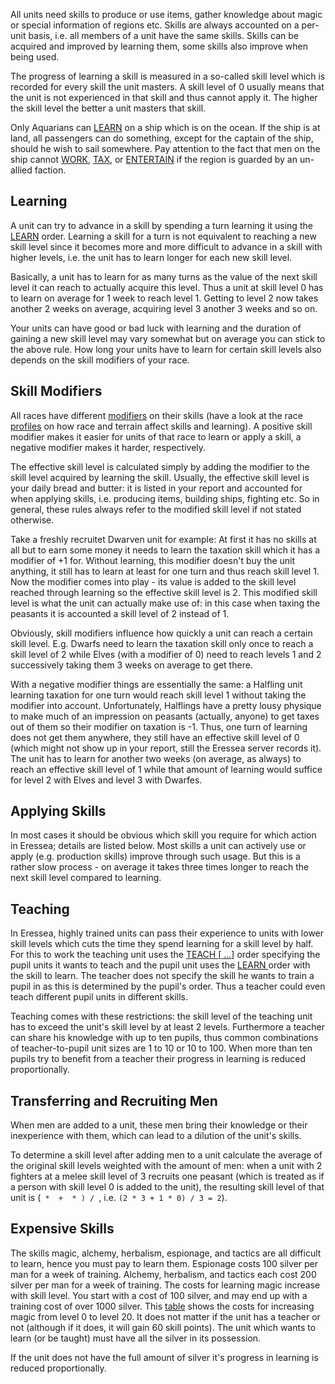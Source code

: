 All units need skills to produce or use items, gather knowledge about magic or special information of regions etc. Skills are always accounted on a per-unit basis, i.e. all members of a unit have the same skills. Skills can be acquired and improved by learning them, some skills also improve when being used.

The progress of learning a skill is measured in a so-called skill level which is recorded for every skill the unit masters. A skill level of 0 usually means that the unit is not experienced in that skill and thus cannot apply it. The higher the skill level the better a unit masters that skill.

Only Aquarians can [[LEARN]] on a ship which is on the ocean. If the ship is at land, all passengers can do something, except for the captain of the ship, should he wish to sail somewhere. Pay attention to the fact that men on the ship cannot [[WORK]], [[TAX]], or [[ENTERTAIN]] if the region is guarded by an un-allied faction.

== Learning ==

A unit can try to advance in a skill by spending a turn learning it using the [[LEARN]] order. Learning a skill for a turn is not equivalent to reaching a new skill level since it becomes more and more difficult to advance in a skill with higher levels, i.e. the unit has to learn longer for each new skill level.

Basically, a unit has to learn for as many turns as the value of the next skill level it can reach to actually acquire this level. Thus a unit at skill level 0 has to learn on average for 1 week to reach level 1. Getting to level 2 now takes another 2 weeks on average, acquiring level 3 another 3 weeks and so on.

Your units can have good or bad luck with learning and the duration of gaining a new skill level may vary somewhat but on average you can stick to the above rule. How long your units have to learn for certain skill levels also depends on the skill modifiers of your race.

== Skill Modifiers ==

All races have different [[Modifiers|modifiers]] on their skills (have a look at the race [[Profiles|profiles]] on how race and terrain affect skills and learning). A positive skill modifier makes it easier for units of that race to learn or apply a skill, a negative modifier makes it harder, respectively.

The effective skill level is calculated simply by adding the modifier to the skill level acquired by learning the skill. Usually, the effective skill level is your daily bread and butter: it is listed in your report and accounted for when applying skills, i.e. producing items, building ships, fighting etc. So in general, these rules always refer to the modified skill level if not stated otherwise.

Take a freshly recruitet Dwarven unit for example:
At first it has no skills at all but to earn some money it needs to learn the taxation skill which it has a modifier of +1 for. Without learning, this modifier doesn't buy the unit anything, it still has to learn at least for one turn and thus reach skill level 1. Now the modifier comes into play - its value is added to the skill level reached through learning so the effective skill level is 2. This modified skill level is what the unit can actually make use of: in this case when taxing the peasants it is accounted a skill level of 2 instead of 1.

Obviously, skill modifiers influence how quickly a unit can reach a certain skill level. E.g. Dwarfs need to learn the taxation skill only once to reach a skill level of 2 while Elves (with a modifier of 0) need to reach levels 1 and 2 successively taking them 3 weeks on average to get there.

With a negative modifier things are essentially the same: a Halfling unit learning taxation for one turn would reach skill level 1 without taking the modifier into account. Unfortunately, Halflings have a pretty lousy physique to make much of an impression on peasants (actually, anyone) to get taxes out of them so their modifier on taxation is -1. Thus, one turn of learning does not get them anywhere, they still have an effective skill level of 0 (which might not show up in your report, still the Eressea server records it). The unit has to learn for another two weeks (on average, as always) to reach an effective skill level of 1 while that amount of learning would suffice for level 2 with Elves and level 3 with Dwarfes.

== Applying Skills ==

In most cases it should be obvious which skill you require for which action in Eressea; details are listed below. Most skills a unit can actively use or apply (e.g. production skills) improve through such usage. But this is a rather slow process - on average it takes three times longer to reach the next skill level compared to learning.

== Teaching ==

In Eressea, highly trained units can pass their experience to units with lower skill levels which cuts the time they spend learning for a skill level by half. For this to work the teaching unit uses the [[TEACH|TEACH <unit-id> [<unit-id> ...]]] order specifying the pupil units it wants to teach and the pupil unit uses the [[LEARN|LEARN <skill>]] order with the skill to learn. The teacher does not specify the skill he wants to train a pupil in as this is determined by the pupil's order. Thus a teacher could even teach different pupil units in different skills.

Teaching comes with these restrictions: the skill level of the teaching unit has to exceed the unit's skill level by at least 2 levels. Furthermore a teacher can share his knowledge with up to ten pupils, thus common combinations of teacher-to-pupil unit sizes are 1 to 10 or 10 to 100. When more than ten pupils try to benefit from a teacher their progress in learning is reduced proportionally.

== Transferring and Recruiting Men ==

When men are added to a unit, these men bring their knowledge or their inexperience with them, which can lead to a dilution of the unit's skills.

To determine a skill level after adding men to a unit calculate the average of the original skill levels weighted with the amount of men: when a unit with 2 fighters at a melee skill level of 3 recruits one peasant (which is treated as if a person with skill level 0 is added to the unit), the resulting skill level of that unit is (<tt><existing men> * <skill level> + <added men> * <skill level>) / <total men></tt>, i.e. <tt>(2 * 3 + 1 * 0) / 3 = 2</tt>).

== Expensive Skills ==

The skills magic, alchemy, herbalism, espionage, and tactics are all difficult to learn, hence you must pay to learn them. Espionage costs 100 silver per man for a week of training. Alchemy, herbalism, and tactics each cost 200 silver per man for a week of training. The costs for learning magic increase with skill level. You start with a cost of 100 silver, and may end up with a training cost of over 1000 silver. This [[Magic|table]] shows the costs for increasing magic from level 0 to level 20. It does not matter if the unit has a teacher or not (although if it does, it will gain 60 skill points). The unit which wants to learn (or be taught) must have all the silver in its possession.

If the unit does not have the full amount of silver it's progress in learning is reduced proportionally.